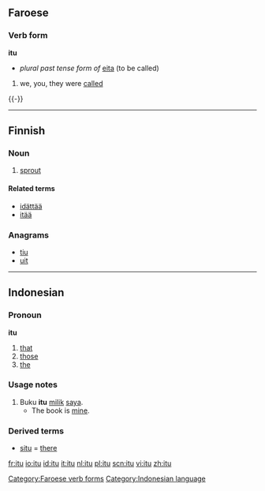 ==Faroese==
{{fo-conj-eita}}

===Verb form===
'''itu'''
*''plural past tense form of'' [[eita]] (to be called)

# we, you, they were [[called]]
{{-}}

[[Category:Faroese verb forms]]

----

==Finnish==

===Noun===
{{fi-noun|i|type=katu}}

# [[sprout]]

====Related terms====
*[[idättää]]
*[[itää]]

===Anagrams===
*[[tiu#Finnish|tiu]]
*[[uit#Finnish|uit]]

----

==Indonesian==

===Pronoun===
'''itu'''

# [[that]]
# [[those]]
# [[the]]

===Usage notes===
# Buku '''itu''' [[milik]] [[saya]].
#* The book is [[mine]].

===Derived terms===
* [[situ]] = [[there]]

[[Category:Indonesian language]]

[[fr:itu]]
[[io:itu]]
[[id:itu]]
[[it:itu]]
[[nl:itu]]
[[pl:itu]]
[[scn:itu]]
[[vi:itu]]
[[zh:itu]]